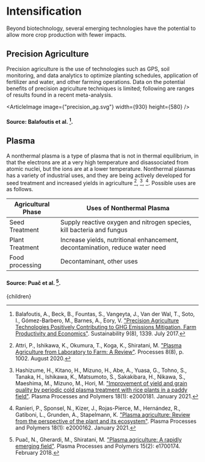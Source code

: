 


# Intensification

Beyond biotechnology, several emerging technologies have the potential to allow more crop production with fewer impacts.

## Precision Agriculture
Precision agriculture is the use of technologies such as GPS, soil monitoring, and data analytics to optimize planting schedules, application of fertilizer and water, and other farming operations. Data on the potential benefits of precision agriculture techniques is limited; following are ranges of results found in a recent meta-analysis.

<ArticleImage image={"precision_ag.svg"} width={930} height={580} />
#### Source: Balafoutis et al. [^2].

<ResearchAndDevelopmentInPrecisionAgricultureSolution />

## Plasma
A nonthermal plasma is a type of plasma that is not in thermal equilibrium, in that the electrons are at a very high temperature and disassociated from atomic nuclei, but the ions are at a lower temperature. Nonthermal plasmas has a variety of industrial uses, and they are being actively developed for seed treatment and increased yields in agriculture [^1], [^3], [^5]. Possible uses are as follows.

<div className="table-wrapper">

| Agricultural Phase | Uses of Nonthermal Plasma |
| --- | --- |
| Seed Treatment | Supply reactive oxygen and nitrogen species, kill bacteria and fungus |
| Plant Treatment | Increase yields, nutritional enhancement, decontamination, reduce water need |
| Food processing | Decontaminant, other uses |

</div>

#### Source: Puač et al. [^4].

<ResearchAndDevelopmentInTheUseOfPlasmaSolution />

[^1]: Attri, P., Ishikawa, K., Okumura, T., Koga, K., Shiratani, M. ["Plasma Agriculture from Laboratory to Farm: A Review"](https://www.mdpi.com/2227-9717/8/8/1002). Processes 8(8), p. 1002. August 2020.

[^2]: Balafoutis, A., Beck, B., Fountas, S., Vangeyta, J., Van der Wal, T., Soto, I., Gómez-Barbero, M., Barnes, A., Eory, V. ["Precision Agriculture Technologies Positively Contributing to GHG Emissions Mitigation, Farm Productivity and Economics"](https://www.mdpi.com/2071-1050/9/8/1339). Sustainability 9(8), 1339. July 2017.

[^3]: Hashizume, H., Kitano, H., Mizuno, H., Abe, A., Yuasa, G., Tohno, S., Tanaka, H., Ishikawa, K., Matsumoto, S., Sakakibara, H., Nikawa, S., Maeshima, M., Mizuno, M., Hori, M. ["Improvement of yield and grain quality by periodic cold plasma treatment with rice plants in a paddy field"](https://onlinelibrary.wiley.com/doi/epdf/10.1002/ppap.202000181). Plasma Processes and Polymers 18(1): e2000181. January 2021.

[^4]: Puač, N., Gherardi, M., Shiratani, M. ["Plasma agriculture: A rapidly emerging field"](https://onlinelibrary.wiley.com/doi/10.1002/ppap.201700174). Plasma Processes and Polymers 15(2): e1700174. February 2018.

[^5]: Ranieri, P., Sponsel, N., Kizer, J., Rojas-Pierce, M., Hernández, R., Gatiboni, L., Grunden, A., Stapelmann, K. ["Plasma agriculture: Review from the perspective of the plant and its ecosystem"](https://onlinelibrary.wiley.com/doi/epdf/10.1002/ppap.202000162). Plasma Processes and Polymers 18(1): e2000162. January 2021.

  <Article 
    focusAreaUrl={focusAreaUrl} 
    hierarchy={hierarchy} 
    site={site}
  >
    {children}
  </Article>